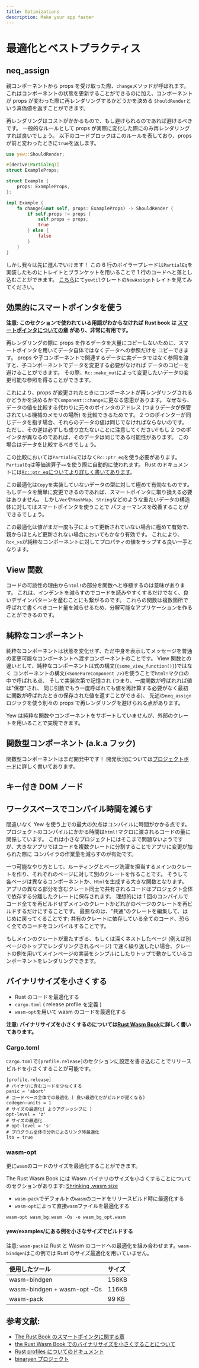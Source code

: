 ```yaml
---
title: Optimizations
description: Make your app faster
---
```


# 最適化とベストプラクティス

## neq_assign

親コンポーネントから props を受け取った際、`change`メソッドが呼ばれます。
これはコンポーネントの状態を更新することができるのに加え、コンポーネントが props が変わった際に再レンダリングするかどうかを決める
`ShouldRender`という真偽値を返すことができます。

再レンダリングはコストがかかるもので、もし避けられるのであれば避けるべきです。
一般的なルールとして props が実際に変化した際にのみ再レンダリングすれば良いでしょう。
以下のコードブロックはこのルールを表しており、props が前と変わったときに`true`を返します。

```rust
use yew::ShouldRender;

#[derive(PartialEq)]
struct ExampleProps;

struct Example {
    props: ExampleProps,
};

impl Example {
    fn change(&mut self, props: ExampleProps) -> ShouldRender {
        if self.props != props {
            self.props = props;
            true
        } else {
            false
        }
    }
}
```

しかし我々は先に進んでいけます！
この 6 行のボイラープレードは`PartialEq`を実装したものにトレイトとブランケットを用いることで 1 行のコードへと落とし込むことができます。
[こちら](https://docs.rs/yewtil/*/yewtil/trait.NeqAssign.html)にて`yewtil`クレートの`NewAssign`トレイトを見てみてください。

## 効果的にスマートポインタを使う

**注意: このセクションで使われている用語がわからなければ Rust book は
[スマートポインタについての章](https://doc.rust-lang.org/book/ch15-00-smart-pointers.html)
があり、非常に有用です。**

再レンダリングの際に props を作るデータを大量にコピーしないために、スマートポインタを用いてデータ自体ではなくデータへの参照だけを
コピーできます。
props や子コンポーネントで関連するデータに実データではなく参照を渡すと、子コンポーネントでデータを変更する必要がなければ
データのコピーを避けることができます。
その際、`Rc::make_mut`によって変更したいデータの変更可能な参照を得ることができます。

これにより、props が変更されたときにコンポーネントが再レンダリングされるかどうかを決めるかで`Component::change`に更なる恩恵があります。
なぜなら、データの値を比較する代わりに元々のポインタのアドレス (つまりデータが保管されている機械のメモリの場所) を比較できるためです。
2 つのポインターが同じデータを指す場合、それらのデータの値は同じでなければならないのです。
ただし、その逆は必ずしも成り立たないことに注意してください!
もし 2 つのポインタが異なるのであれば、そのデータは同じである可能性があります。
この場合はデータを比較するべきでしょう。

この比較においては`PartialEq`ではなく`Rc::ptr_eq`を使う必要があります。
`PartialEq`は等価演算子`==`を使う際に自動的に使われます。
Rust のドキュメントには[`Rc::ptr_eq`についてより詳しく書いてあります](https://doc.rust-lang.org/stable/std/rc/struct.Rc.html#method.ptr_eq)。

この最適化は`Copy`を実装していないデータの型に対して極めて有効なものです。
もしデータを簡単に変更できるのであれば、スマートポインタに取り換える必要はありません。
しかし`Vec`や`HashMap`、`String`などのような重たいデータの構造体に対してはスマートポインタを使うことで
パフォーマンスを改善することができるでしょう。

この最適化は値がまだ一度も子によって更新されていない場合に極めて有効で、親からほとんど更新されない場合においてもかなり有効です。
これにより、`Rc<_>s`が純粋なコンポーネントに対してプロパティの値をラップする良い一手となります。

## View 関数

コードの可読性の理由から`html!`の部分を関数へと移植するのは意味があります。
これは、インデントを減らすのでコードを読みやすくするだけでなく、良いデザインパターンを産むことにも繋がるのです。
これらの関数は複数箇所で呼ばれて書くべきコード量を減らせるため、分解可能なアプリケーションを作ることができるのです。

## 純粋なコンポーネント

純粋なコンポーネントは状態を変化せず、ただ中身を表示してメッセージを普通の変更可能なコンポーネントへ渡すコンポーネントのことです。
View 関数との違いとして、純粋なコンポーネントは式の構文\(`{some_view_function()}`\)ではなく
コンポーネントの構文\(`<SomePureComponent />`\)を使うことで`html!`マクロの中で呼ばれる点、
そして実装次第で記憶され (つまり、一度関数が呼ばれれば値は"保存"され、
同じ引数でもう一度呼ばれても値を再計算する必要がなく最初に関数が呼ばれたときの保存された値を返すことができる)、
先述の`neq_assign`ロジックを使う別々の props で再レンダリングを避けられる点があります。

Yew は純粋な関数やコンポーネントをサポートしていませんが、外部のクレートを用いることで実現できます。

## 関数型コンポーネント (a.k.a フック)

関数型コンポーネントはまだ開発中です！
開発状況については[プロジェクトボード](https://github.com/yewstack/yew/projects/3)に詳しく書いてあります。

## キー付き DOM ノード

## ワークスペースでコンパイル時間を減らす

間違いなく Yew を使う上での最大の欠点はコンパイルに時間がかかる点です。
プロジェクトのコンパイルにかかる時間は`html!`マクロに渡されるコードの量に関係しています。
これは小さなプロジェクトにはそこまで問題ないようですが、大きなアプリではコードを複数クレートに分割することでアプリに変更が加られた際に
コンパイラの作業量を減らすのが有効です。

一つ可能なやり方として、ルーティングとページ洗濯を担当するメインのクレートを作り、それぞれのページに対して別のクレートを作ることです。
そうして各ページは異なるコンポーネントか、`Html`を生成する大きな関数となります。
アプリの異なる部分を含むクレート同士で共有されるコードはプロジェクト全体で依存する分離したクレートに保存されます。
理想的には 1 回のコンパイルでコード全てを再ビルドせずメインのクレートかどれかのページのクレートを再ビルドするだけにすることです。
最悪なのは、"共通"のクレートを編集して、はじめに戻ってくることです:
共有のクレートに依存している全てのコード、恐らく全てのコードをコンパイルすることです。

もしメインのクレートが重たすぎる、もしくは深くネストしたページ (例えば別ページのトップでレンダリングされるページ)
で速く繰り返したい場合、クレートの例を用いてメインページの実装をシンプルにしたりトップで動かしているコンポーネントをレンダリングできます。

## バイナリサイズを小さくする

-   Rust のコードを最適化する
-   `cargo.toml` \( release profile を定義 \)
-   `wasm-opt`を用いて wasm のコードを最適化する

**注意: バイナリサイズを小さくするのについては[Rust Wasm Book](https://rustwasm.github.io/book/reference/code-size.html#optimizing-builds-for-code-size)に詳しく書いてあります。**

### Cargo.toml

`Cargo.toml`で`[profile.release]`のセクションに設定を書き込むことでリリースビルドを小さくすることが可能です。

```text
[profile.release]
# バイナリに含むコードを少なくする
panic = 'abort'
# コードベース全体での最適化 ( 良い最適化だがビルドが遅くなる)
codegen-units = 1
# サイズの最適化( よりアグレッシブに )
opt-level = 'z'
# サイズの最適化
# opt-level = 's'
# プログラム全体の分析によるリンク時最適化
lto = true
```

### wasm-opt

更に`wasm`のコードのサイズを最適化することができます。

The Rust Wasm Book には Wasm バイナリのサイズを小さくすることについてのセクションがあります:
[Shrinking .wasm size](https://rustwasm.github.io/book/game-of-life/code-size.html)

-   `wasm-pack`でデフォルトの`wasm`のコードをリリースビルド時に最適化する
-   `wasm-opt`によって直接`wasm`ファイルを最適化する

```text
wasm-opt wasm_bg.wasm -Os -o wasm_bg_opt.wasm
```

#### yew/examples/にある例を小さなサイズでビルドする

注意: `wasm-pack`は Rust と Wasm のコードへの最適化を組み合わせます。`wasm-bindgen`はこの例では Rust のサイズ最適化を用いていません。

| 使用したツール              | サイズ |
| :-------------------------- | :----- |
| wasm-bindgen                | 158KB  |
| wasm-bindgen + wasm-opt -Os | 116KB  |
| wasm-pack                   | 99 KB  |

## 参考文献:

-   [The Rust Book のスマートポインタに関する章](https://doc.rust-lang.org/book/ch15-00-smart-pointers.html)
-   [the Rust Wasm Book でのバイナリサイズを小さくすることについて](https://rustwasm.github.io/book/reference/code-size.html#optimizing-builds-for-code-size)
-   [Rust profiles についてのドキュメント](https://doc.rust-lang.org/cargo/reference/profiles.html)
-   [binaryen プロジェクト](https://github.com/WebAssembly/binaryen)

